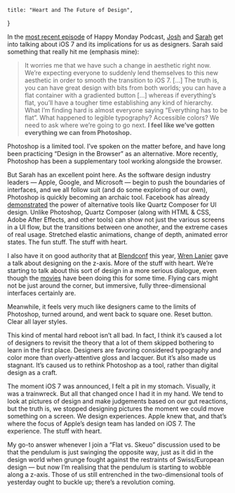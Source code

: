     title: "Heart and The Future of Design",
}

In the
[most recent episode](http://www.happymondaypodcast.com/episodes/sarah-josh2) of
Happy Monday Podcast, [Josh](https://twitter.com/joshlong) and
[Sarah](https://twitter.com/sazzy) get into talking about iOS 7 and its
implications for us as designers. Sarah said something that really hit me
(emphasis mine):

> It worries me that we have such a change in aesthetic right now. We’re
> expecting everyone to suddenly lend themselves to this new aesthetic in order
> to smooth the transition to iOS 7. [...] The truth is, you can have great
> design with bits from both worlds; you can have a flat container with a
> gradiented button [...] whereas if everything’s flat, you’ll have a tougher
> time establishing any kind of hierarchy. What I’m finding hard is almost
> everyone saying “Everything has to be flat”. What happened to legible
> typography? Accessible colors? We need to ask where we’re going to go next.
> **I feel like we’ve gotten everything we can from Photoshop.**

Photoshop is a limited tool. I’ve spoken on the matter before, and have long
been practicing “Design in the Browser” as an alternative. More recently,
Photoshop has been a supplementary tool working alongside the browser.

But Sarah has an excellent point here. As the software design industry leaders —
Apple, Google, and Microsoft — begin to push the boundaries of interfaces, and
we all follow suit (and do some exploring of our own), Photoshop is quickly
becoming an archaic tool. Facebook has already
[demonstrated](https://vimeo.com/68749840) the power of alternative tools like
Quartz Composer for UI design. Unlike Photoshop, Quartz Composer (along with
HTML & CSS, Adobe After Effects, and other tools) can show not just the various
screens in a UI flow, but the transitions between one another, and the extreme
cases of real usage. Stretched elastic animations, change of depth, animated
error states. The fun stuff. The stuff with heart.

I also have it on good authority that at [Blendconf](http://www.blendconf.com)
this year, [Wren Lanier](https://twitter.com/heywren) gave a talk about
designing on the z-axis. More of the stuff with heart. We’re starting to talk
about this sort of design in a more serious dialogue, even though the
[movies](http://cargocollective.com/jayse/Avengers) have been doing this for
some time. Flying cars might not be just around the corner, but immersive, fully
three-dimensional interfaces certainly are.

Meanwhile, it feels very much like designers came to the limits of Photoshop,
turned around, and went back to square one. Reset button. Clear all layer
styles.

This kind of mental hard reboot isn’t all bad. In fact, I think it’s caused a
lot of designers to revisit the theory that a lot of them skipped bothering to
learn in the first place. Designers are favoring considered typography and color
more than overly-attentive gloss and lacquer. But it’s also made us stagnant.
It’s caused us to rethink Photoshop as a tool, rather than digital design as a
craft.

The moment iOS 7 was announced, I felt a pit in my stomach. Visually, it was a
trainwreck. But all that changed once I had it in my hand. We tend to look at
pictures of design and make judgements based on our gut reactions, but the truth
is, we stopped designing pictures the moment we could move something on a
screen. We design experiences. Apple knew that, and that’s where the focus of
Apple’s design team has landed on iOS 7. The experience. The stuff with heart.

My go-to answer whenever I join a “Flat vs. Skeuo” discussion used to be that
the pendulum is just swinging the opposite way, just as it did in the design
world when grunge fought against the restraints of Swiss/European design — but
now I’m realising that the pendulum is starting to wobble along a z-axis. Those
of us still entrenched in the two-dimensional tools of yesterday ought to buckle
up; there’s a revolution coming.
